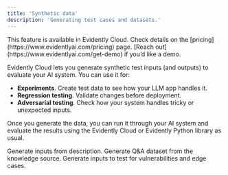 ```yaml
---
title: 'Synthetic data'
description: 'Generating test cases and datasets.'
---
```


<Check>
This feature is available in Evidently Cloud. Check details on the [pricing](https://www.evidentlyai.com/pricing) page. [Reach out](https://www.evidentlyai.com/get-demo) if you’d like a demo.
</Check>

Evidently Cloud lets you generate synthetic test inputs (and outputs) to evaluate your AI system. You can use it for:
* **Experiments**. Create test data to see how your LLM app handles it.
* **Regression testing**. Validate changes before deployment.
* **Adversarial testing**. Check how your system handles tricky or unexpected inputs.

Once you generate the data, you can run it through your AI system and evaluate the results using the Evidently Cloud or Evidently Python library as usual.

<CardGroup cols={3}>
  <Card title="Synthetic inputs" icon="input-text" href="/synthetic-data/input_data">
    Generate inputs from description.
  </Card>

  <Card title="RAG dataset" icon="book-open" href="/synthetic-data/rag_data">
    Generate Q&A dataset from the knowledge source.
  </Card>

  <Card title="Adversarial tests" icon="shield-halved" href="/synthetic-data/adversarial_data">
    Generate inputs to test for vulnerabilities and edge cases.
  </Card>
</CardGroup>